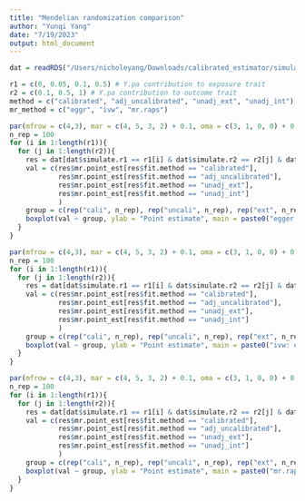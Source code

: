```yaml
---
title: "Mendelian randomization comparison"
author: "Yunqi Yang"
date: "7/19/2023"
output: html_document
---
```


```r
dat = readRDS("/Users/nicholeyang/Downloads/calibrated_estimator/simulation/mr_comparison.rds")
```

```r
r1 = c(0, 0.05, 0.1, 0.5) # Y.pa contribution to exposure trait
r2 = c(0.1, 0.5, 1) # Y.pa contribution to outcome trait
method = c("calibrated", "adj_uncalibrated", "unadj_ext", "unadj_int")
mr_method = c("eggr", "ivw", "mr.raps")

```

```r
par(mfrow = c(4,3), mar = c(4, 5, 3, 2) + 0.1, oma = c(3, 1, 0, 0) + 0.1)
n_rep = 100
for (i in 1:length(r1)){
  for (j in 1:length(r2)){
    res = dat[dat$simulate.r1 == r1[i] & dat$simulate.r2 == r2[j] & dat$mr.mr_method == "eggr", ]
    val = c(res$mr.point_est[res$fit.method == "calibrated"], 
            res$mr.point_est[res$fit.method == "adj_uncalibrated"],
            res$mr.point_est[res$fit.method == "unadj_ext"],
            res$mr.point_est[res$fit.method == "unadj_int"]
            )
    group = c(rep("cali", n_rep), rep("uncali", n_rep), rep("ext", n_rep), rep("int", n_rep))
    boxplot(val ~ group, ylab = "Point estimate", main = paste0("egger: exp =", r1[i], "; out =", r2[j]))
  }
}
```


```r
par(mfrow = c(4,3), mar = c(4, 5, 3, 2) + 0.1, oma = c(3, 1, 0, 0) + 0.1)
n_rep = 100
for (i in 1:length(r1)){
  for (j in 1:length(r2)){
    res = dat[dat$simulate.r1 == r1[i] & dat$simulate.r2 == r2[j] & dat$mr.mr_method == "ivw", ]
    val = c(res$mr.point_est[res$fit.method == "calibrated"], 
            res$mr.point_est[res$fit.method == "adj_uncalibrated"],
            res$mr.point_est[res$fit.method == "unadj_ext"],
            res$mr.point_est[res$fit.method == "unadj_int"]
            )
    group = c(rep("cali", n_rep), rep("uncali", n_rep), rep("ext", n_rep), rep("int", n_rep))
    boxplot(val ~ group, ylab = "Point estimate", main = paste0("ivw: exp =", r1[i], "; out =", r2[j]))
  }
}
```

```r
par(mfrow = c(4,3), mar = c(4, 5, 3, 2) + 0.1, oma = c(3, 1, 0, 0) + 0.1)
n_rep = 100
for (i in 1:length(r1)){
  for (j in 1:length(r2)){
    res = dat[dat$simulate.r1 == r1[i] & dat$simulate.r2 == r2[j] & dat$mr.mr_method == "mr.raps", ]
    val = c(res$mr.point_est[res$fit.method == "calibrated"], 
            res$mr.point_est[res$fit.method == "adj_uncalibrated"],
            res$mr.point_est[res$fit.method == "unadj_ext"],
            res$mr.point_est[res$fit.method == "unadj_int"]
            )
    group = c(rep("cali", n_rep), rep("uncali", n_rep), rep("ext", n_rep), rep("int", n_rep))
    boxplot(val ~ group, ylab = "Point estimate", main = paste0("mr.raps: exp =", r1[i], "; out =", r2[j]))
  }
}
```
